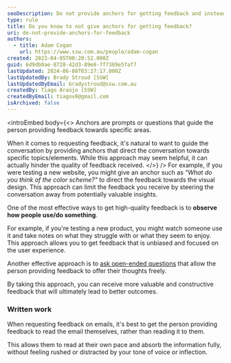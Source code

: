 ```yaml
---
seoDescription: Do not provide anchors for getting feedback and instead observe user behavior or ask open-ended questions to receive valuable insights.
type: rule
title: Do you know to not give anchors for getting feedback?
uri: do-not-provide-anchors-for-feedback
authors:
  - title: Adam Cogan
    url: https://www.ssw.com.au/people/adam-cogan
created: 2023-04-05T00:20:52.000Z
guid: 6d9db0ae-8728-42d3-89e8-7f7369e5faf7
lastUpdated: 2024-06-08T03:27:17.000Z
lastUpdatedBy: Brady Stroud [SSW]
lastUpdatedByEmail: bradystroud@ssw.com.au
createdBy: Tiago Araújo [SSW]
createdByEmail: tiagov8@gmail.com
isArchived: false
---
```


<introEmbed
  body={<>
Anchors are prompts or questions that guide the person providing feedback towards specific areas.

When it comes to requesting feedback, it's natural to want to guide the conversation by providing anchors that direct the conversation towards specific topics/elements. While this approach may seem helpful, it can actually hinder the quality of feedback received.
  </>}
/>
For example, if you were testing a new website, you might give an anchor such as _"What do you think of the color scheme?"_ to direct the feedback towards the visual design. This approach can limit the feedback you receive by steering the conversation away from potentially valuable insights.

One of the most effective ways to get high-quality feedback is to **observe how people use/do something**.

For example, if you're testing a new product, you might watch someone use it and take notes on what they struggle with or what they seem to enjoy. This approach allows you to get feedback that is unbiased and focused on the user experience.

<youtubeEmbed url="https://www.youtube.com/embed/fjYtzGLnH8k" description="Video: How to Test a Frying Pan at the Store? 🤣 (15 sec)" />

Another effective approach is to [ask open-ended questions](/ask-open-ended-questions/) that allow the person providing feedback to offer their thoughts freely.

By taking this approach, you can receive more valuable and constructive feedback that will ultimately lead to better outcomes.

### Written work

When requesting feedback on emails, it's best to get the person providing feedback to read the email themselves, rather than reading it to them.

This allows them to read at their own pace and absorb the information fully, without feeling rushed or distracted by your tone of voice or inflection.
